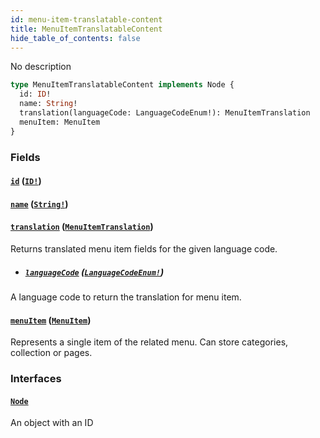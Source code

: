```yaml
---
id: menu-item-translatable-content
title: MenuItemTranslatableContent
hide_table_of_contents: false
---
```


No description

```graphql
type MenuItemTranslatableContent implements Node {
  id: ID!
  name: String!
  translation(languageCode: LanguageCodeEnum!): MenuItemTranslation
  menuItem: MenuItem
}
```

### Fields

#### [`id`](#) ([`ID!`](../../../developer/api-reference/scalars/id))

#### [`name`](#) ([`String!`](../../../developer/api-reference/scalars/string))

#### [`translation`](#) ([`MenuItemTranslation`](../../../developer/api-reference/objects/menu-item-translation))

Returns translated menu item fields for the given language code.

- ##### [`languageCode`](#) ([`LanguageCodeEnum!`](../../../developer/api-reference/enums/language-code-enum))

A language code to return the translation for menu item.

#### [`menuItem`](#) ([`MenuItem`](../../../developer/api-reference/objects/menu-item))

Represents a single item of the related menu. Can store categories, collection or pages.

### Interfaces

#### [`Node`](../../../developer/api-reference/interfaces/node)

An object with an ID
